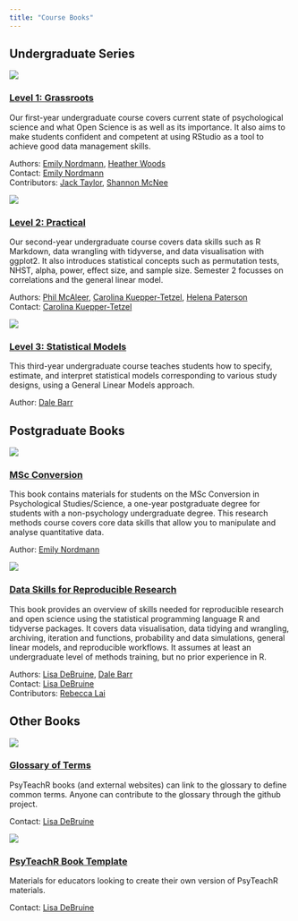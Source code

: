 ```yaml
---
title: "Course Books"
---
```


## Undergraduate Series

<div class="level">
<div class="column-left">
<a href="/ug1-practical/"><img src="img/L1.png"></a>
</div>

<div class="column-right">

### [Level 1: Grassroots](/ug1-practical/)

Our first-year undergraduate course covers current state of psychological science and what Open Science is as well as its importance. It also aims to make students confident and competent at using RStudio as a tool to achieve good data management skills.

Authors: [Emily Nordmann](https://www.gla.ac.uk/schools/psychology/staff/emilynordmann/), [Heather Woods](https://www.gla.ac.uk/schools/psychology/staff/heatherwoods/)  
Contact: [Emily Nordmann](https://www.gla.ac.uk/schools/psychology/staff/emilynordmann/)  
Contributors: [Jack Taylor](https://www.psy.gla.ac.uk/otherstaff/?id=JT002), [Shannon McNee](https://twitter.com/ShannonMcNee2)

</div>
</div>


<div class="level">
<div class="column-left">
<a href="/ug2-practical/"><img src="img/L2.png"></a>
</div>

<div class="column-right">

### [Level 2: Practical](/ug2-practical/)

Our second-year undergraduate course covers data skills such as R Markdown, data wrangling with tidyverse, and data visualisation with ggplot2. It also introduces statistical concepts such as permutation tests, NHST, alpha, power, effect size, and sample size. Semester 2 focusses on correlations and the general linear model.

Authors: [Phil McAleer](https://www.gla.ac.uk/schools/psychology/staff/philipmcaleer), [Carolina Kuepper-Tetzel](https://www.gla.ac.uk/schools/psychology/staff/carolinakueppertetzel/), [Helena Paterson](https://www.gla.ac.uk/schools/psychology/staff/helenapaterson/)  
Contact: [Carolina Kuepper-Tetzel](https://www.gla.ac.uk/schools/psychology/staff/carolinakueppertetzel/)

</div>
</div>


<div class="level">
<div class="column-left">
<a href="/ug3-stats/"><img src="img/L3.png"></a>
</div>

<div class="column-right">

### [Level 3: Statistical Models](https://psyteachr.github.io/ug3-stats/)

This third-year undergraduate course teaches students how to specify, estimate, and interpret statistical models corresponding to various study designs, using a General Linear Models approach.

Author: [Dale Barr](https://www.gla.ac.uk/researchinstitutes/neurosciencepsychology/staff/dalebarr/)

</div>
</div>

## Postgraduate Books

<div class="level">
<div class="column-left">
<a href="/msc-conv-f2f/"><img src="img/msc_conv.png"> 
</div>

<div class="column-right">

### [MSc Conversion](/msc-conv-f2f/)

This book contains materials for students on the MSc Conversion in Psychological Studies/Science, a one-year postgraduate degree for students with a non-psychology undergraduate degree. This research methods course covers core data skills that allow you to manipulate and analyse quantitative data.

Author: [Emily Nordmann](https://www.gla.ac.uk/schools/psychology/staff/emilynordmann/)

</div>
</div>


<div class="level">
<div class="column-left">
<a href="/msc-data-skills/"><img src="img/reprores.png"></a>
</div>

<div class="column-right">

### [Data Skills for Reproducible Research](/reprores/)

This book provides an overview of skills needed for reproducible research and open science using the statistical programming language R and tidyverse packages. It covers data visualisation, data tidying and wrangling, archiving, iteration and functions, probability and data simulations, general linear models, and reproducible workflows. It assumes at least an undergraduate level of methods training, but no prior experience in R.

Authors: [Lisa DeBruine](https://www.gla.ac.uk/researchinstitutes/neurosciencepsychology/staff/lisadebruine/), [Dale Barr](https://www.gla.ac.uk/researchinstitutes/neurosciencepsychology/staff/dalebarr/)  
Contact: [Lisa DeBruine](https://www.gla.ac.uk/researchinstitutes/neurosciencepsychology/staff/lisadebruine/)  
Contributors: [Rebecca Lai](http://www.psy.gla.ac.uk/staff/index.php?id=RL003)

</div>
</div>

## Other Books

<div class="level">
<div class="column-left">
<a href="/glossary/"><img src="img/glossary.png"></a>
</div>

<div class="column-right">

### [Glossary of Terms](/glossary/)

PsyTeachR books (and external websites) can link to the glossary to define common terms. Anyone can contribute to the glossary through the github project.

Contact: [Lisa DeBruine](https://www.gla.ac.uk/researchinstitutes/neurosciencepsychology/staff/lisadebruine/) 

</div>
</div>

<div class="level">
<div class="column-left">
<a href="/glossary/"><img src="img/psyteachr_hex.png"></a>
</div>

<div class="column-right">

### [PsyTeachR Book Template](/book-template/)

Materials for educators looking to create their own version of PsyTeachR materials.

Contact: [Lisa DeBruine](https://www.gla.ac.uk/researchinstitutes/neurosciencepsychology/staff/lisadebruine/) 

</div>
</div>


